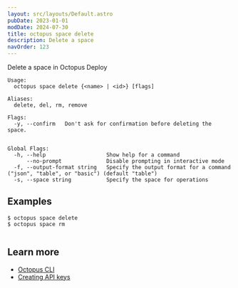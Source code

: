 ```yaml
---
layout: src/layouts/Default.astro
pubDate: 2023-01-01
modDate: 2024-07-30
title: octopus space delete
description: Delete a space
navOrder: 123
---
```


Delete a space in Octopus Deploy

```
Usage:
  octopus space delete {<name> | <id>} [flags]

Aliases:
  delete, del, rm, remove

Flags:
  -y, --confirm   Don't ask for confirmation before deleting the space.


Global Flags:
  -h, --help                   Show help for a command
      --no-prompt              Disable prompting in interactive mode
  -f, --output-format string   Specify the output format for a command ("json", "table", or "basic") (default "table")
  -s, --space string           Specify the space for operations

```

## Examples

<SamplesInstance />

```
$ octopus space delete
$ octopus space rm


```

## Learn more

- [Octopus CLI](/docs/octopus-rest-api/cli)
- [Creating API keys](/docs/octopus-rest-api/how-to-create-an-api-key)